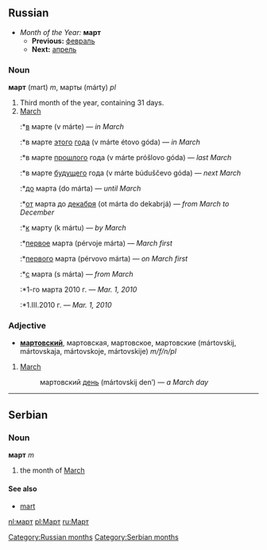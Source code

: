 [[Category:Russian months]]
==Russian==
*''Month of the Year:'' '''март'''
**'''Previous:''' [[февраль]]
**'''Next:''' [[апрель]]
===Noun===
'''март''' (mart) ''m'', марты (márty) ''pl''
#Third month of the year, containing 31 days.
#[[March]]
#:*[[в]] марте (v márte) — ''in March''
#:*в марте [[этот|этого]] [[год|года]] (v márte étovo góda) — ''in March''
#:*в марте [[прошлый|прошлого]] года (v márte próšlovo góda) — ''last March''
#:*в марте [[будущий|будущего]] года (v márte búduščevo góda) — ''next March''
#:*[[до]] марта (do márta) — ''until March''
#:*[[от]] марта до [[декабрь|декабря]] (ot márta do dekabrjá) — ''from March to December''
#:*[[к]] марту (k mártu) — ''by March''
#:*[[первый|первое]] марта (pérvoje márta) — ''March first''
#:*[[первый|первого]] марта (pérvovo márta) — ''on March first''
#:*[[с]] марта (s márta) — ''from March''
#:*1-го марта 2010 г. — ''Mar. 1, 2010''
#:*1.III.2010 г. — ''Mar. 1, 2010''
===Adjective===
*'''[[мартовский]]''', мартовская, мартовское, мартовские (mártovskij, mártovskaja, mártovskoje, mártovskije) ''m/f/n/pl''
#[[March]]
#: мартовский [[день]] (mártovskij den’) — ''a March day''
----
==Serbian==
===Noun===
'''март''' ''m''
#the month of [[March]]
====See also====
*[[mart]]
[[Category:Serbian months]]

[[nl:март]]
[[pl:Март]]
[[ru:Март]]